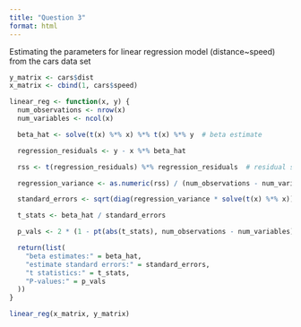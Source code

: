 ```yaml
---
title: "Question 3"
format: html
---
```


Estimating the parameters for linear regression model (distance\~speed) from the cars data set

```r
y_matrix <- cars$dist
x_matrix <- cbind(1, cars$speed)

linear_reg <- function(x, y) {
  num_observations <- nrow(x)
  num_variables <- ncol(x)

  beta_hat <- solve(t(x) %*% x) %*% t(x) %*% y  # beta estimate 

  regression_residuals <- y - x %*% beta_hat

  rss <- t(regression_residuals) %*% regression_residuals  # residual sum of squares

  regression_variance <- as.numeric(rss) / (num_observations - num_variables)  

  standard_errors <- sqrt(diag(regression_variance * solve(t(x) %*% x)))  

  t_stats <- beta_hat / standard_errors  

  p_vals <- 2 * (1 - pt(abs(t_stats), num_observations - num_variables))

  return(list(
    "beta estimates:" = beta_hat, 
    "estimate standard errors:" = standard_errors, 
    "t statistics:" = t_stats, 
    "P-values:" = p_vals
  ))
}

linear_reg(x_matrix, y_matrix)

```
